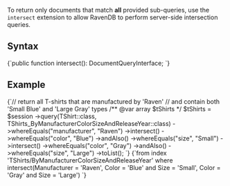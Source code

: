 
To return only documents that match **all** provided sub-queries, use the 
`intersect` extension to allow RavenDB to perform server-side intersection queries.

## Syntax

<TabItem value="intersect_1" label="intersect_1">
<CodeBlock language="php">
{`public function intersect(): DocumentQueryInterface;
`}
</CodeBlock>
</TabItem>

## Example

<Tabs groupId='languageSyntax'>
<TabItem value="Sync" label="Sync">
<CodeBlock language="php">
{`// return all T-shirts that are manufactured by 'Raven'
// and contain both 'Small Blue' and 'Large Gray' types
/** @var array<TShirt> $tShirts */
$tShirts = $session
    ->query(TShirt::class, TShirts_ByManufacturerColorSizeAndReleaseYear::class)
    ->whereEquals("manufacturer", "Raven")
    ->intersect()
    ->whereEquals("color", "Blue")
    ->andAlso()
    ->whereEquals("size", "Small")
    ->intersect()
    ->whereEquals("color", "Gray")
    ->andAlso()
    ->whereEquals("size", "Large")
    ->toList();
`}
</CodeBlock>
</TabItem>
<TabItem value="RQL" label="RQL">
<CodeBlock language="sql">
{`from index 'TShirts/ByManufacturerColorSizeAndReleaseYear' 
where intersect(Manufacturer = 'Raven', Color = 'Blue' and Size = 'Small', Color = 'Gray' and Size = 'Large')
`}
</CodeBlock>
</TabItem>
</Tabs>


